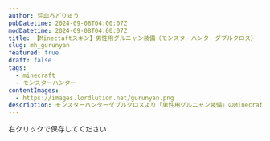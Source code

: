 ```yaml
---
author: 荒血ろどりゅう
pubDatetime: 2024-09-08T04:00:07Z
modDatetime: 2024-09-08T04:00:07Z
title: 【Minectaftスキン】男性用グルニャン装備（モンスターハンターダブルクロス）
slug: mh_gurunyan
featured: true
draft: false
tags:
  - minecraft
  - モンスターハンター
contentImages:
  - https://images.lordlution.net/gurunyan.png
description: モンスターハンターダブルクロスより「男性用グルニャン装備」のMinecraftスキンです
---
```


<ContentImage
  imagePath={frontmatter.contentImages[0]}
  alt="モンスターハンターの男性用グルニャン装備のMinecraftスキン画像"
  mode="mcskin"
  mask={false}
/>

右クリックで保存してください
